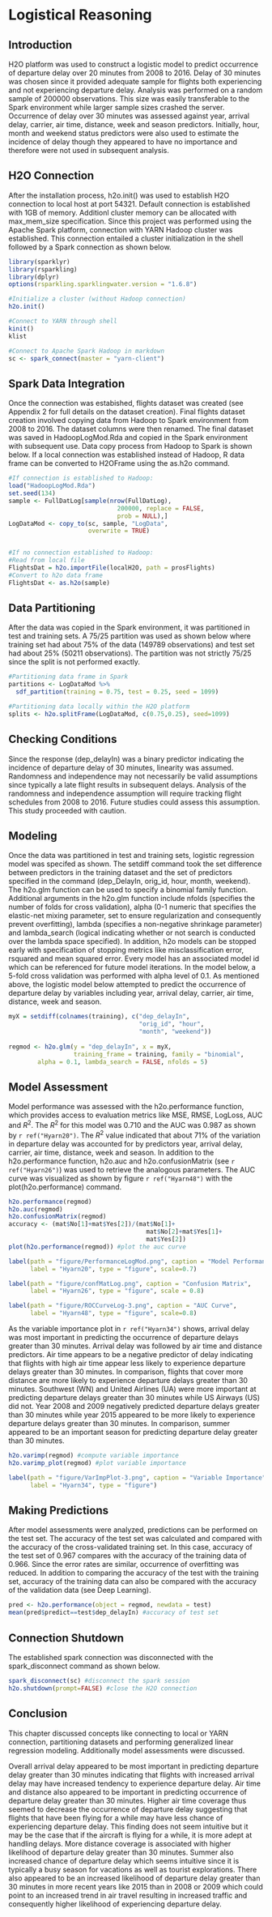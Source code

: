 
# Logistical Reasoning

## Introduction 
H2O platform was used to construct a logistic model to predict occurrence of departure delay over 20 minutes from 2008 to 2016. Delay of 30 minutes was chosen since it provided adequate sample for flights both experiencing and not experiencing departure delay. Analysis was performed on a random sample of 200000 observations. This size was easily transferable to the Spark environment while larger sample sizes crashed the server. Occurrence of delay over 30 minutes was assessed against year, arrival delay, carrier, air time, distance, week and season predictors. Initially, hour, month and weekend status predictors were also used to estimate the incidence of delay though they appeared to have no importance and therefore were not used in subsequent analysis. 

## H2O Connection 
After the installation process, h2o.init() was used to establish H2O connection to local host at port 54321. Default connection is established with 1GB of memory. Additionl cluster memory can be allocated with max_mem_size specification. Since this project was performed using the Apache Spark platform, connection with YARN Hadoop cluster was established. This connection entailed a cluster initialization in the shell followed by a Spark connection as shown below. 

```r
library(sparklyr)
library(rsparkling)
library(dplyr)
options(rsparkling.sparklingwater.version = "1.6.8")

#Initialize a cluster (without Hadoop connection)
h2o.init()

#Connect to YARN through shell
kinit()
klist  

#Connect to Apache Spark Hadoop in markdown 
sc <- spark_connect(master = "yarn-client")
```

## Spark Data Integration 
Once the connection was estabished, flights dataset was created (see Appendix 2 for full details on the dataset creation). Final flights dataset creation involved copying data from Hadoop to Spark environment from 2008 to 2016. The dataset columns were then renamed. The final dataset was saved in HadoopLogMod.Rda and copied in the Spark environment with subsequent use. Data copy process from Hadoop to Spark is shown below. If a local connection was established instead of Hadoop, R data frame can be converted to H2OFrame using the as.h2o command. 

```r
#If connection is established to Hadoop:
load("HadoopLogMod.Rda")
set.seed(134)
sample <- FullDatLog[sample(nrow(FullDatLog), 
                              200000, replace = FALSE, 
                              prob = NULL),]
LogDataMod <- copy_to(sc, sample, "LogData", 
                      overwrite = TRUE)  


#If no connection established to Hadoop: 
#Read from local file
FlightsDat = h2o.importFile(localH2O, path = prosFlights)
#Convert to h2o data frame
FlightsDat <- as.h2o(sample)
```

## Data Partitioning 
After the data was copied in the Spark environment, it was partitioned in test and training sets. A 75/25 partition was used as shown below where training set had about 75% of the data (149789 observations) and test set had about 25% (50211 observations). The partition was not strictly 75/25 since the split is not performed exactly. 

```r
#Partitioning data frame in Spark 
partitions <- LogDataMod %>%
  sdf_partition(training = 0.75, test = 0.25, seed = 1099)

#Partitioning data locally within the H2O platform
splits <- h2o.splitFrame(LogDataMod, c(0.75,0.25), seed=1099)
```

## Checking Conditions
Since the response (dep_delayIn) was a binary predictor indicating the incidence of departure delay of 30 minutes, linearity was assumed. Randomness and independence may not necessarily be valid assumptions since typically a late flight results in subsequent delays. Analysis of the randomness and independence assumption will require tracking flight schedules from 2008 to 2016. Future studies could assess this assumption. This study proceeded with caution. 

## Modeling 
Once the data was partitioned in test and training sets, logistic regression model was specifed as shown. The setdiff command took the set difference between predictors in the training dataset and the set of predictors specified in the command (dep_DelayIn, orig_id, hour, month, weekend). The h2o.glm function can be used to specify a binomial family function. Additional arguments in the h2o.glm function include nfolds (specifies the number of folds for cross validation), alpha (0-1 numeric that specifies the elastic-net mixing parameter, set to ensure regularization and consequently prevent overfitting), lambda (specifies a non-negative shrinkage parameter) and lambda_search (logical indicating whether or not search is conducted over the lambda space specified). In addition, h2o models can be stopped early with specification of stopping metrics like misclassification error, rsquared and mean squared error. Every model has an associated model id which can be referenced for future model iterations. In the model below, a 5-fold cross validation was performed with alpha level of 0.1. As mentioned above, the logistic model below attempted to predict the occurrence of departure delay by variables including year, arrival delay, carrier, air time, distance, week and season. 

```r
myX = setdiff(colnames(training), c("dep_delayIn", 
                                    "orig_id", "hour", 
                                    "month", "weekend"))
 
regmod <- h2o.glm(y = "dep_delayIn", x = myX, 
                  training_frame = training, family = "binomial",
        alpha = 0.1, lambda_search = FALSE, nfolds = 5)
```

## Model Assessment
Model performance was assessed with the h2o.performance function, which provides access to evaluation metrics like MSE, RMSE, LogLoss, AUC and $R^{2}$. The $R^{2}$ for this model was 0.710 and the AUC was 0.987 as shown by `r ref("Hyarn20")`. The $R^{2}$ value indicated that about 71% of the variation in departure delay was accounted for by predictors year, arrival delay, carrier, air time, distance, week and season. In addition to the h2o.performance function, h2o.auc and h2o.confusionMatrix (see `r ref("Hyarn26")`) was used to retrieve the analogous parameters. The AUC curve was visualized as shown by figure `r ref("Hyarn48")` with the plot(h2o.performance) command. 

```r
h2o.performance(regmod) 
h2o.auc(regmod) 
h2o.confusionMatrix(regmod) 
accuracy <- (mat$No[1]+mat$Yes[2])/(mat$No[1]+
                                      mat$No[2]+mat$Yes[1]+
                                      mat$Yes[2]) 
plot(h2o.performance(regmod)) #plot the auc curve 
```

```r
label(path = "figure/PerformanceLogMod.png", caption = "Model Performance", 
      label = "Hyarn20", type = "figure", scale=0.7)
```

```r
label(path = "figure/confMatLog.png", caption = "Confusion Matrix", 
      label = "Hyarn26", type = "figure", scale = 0.8)
```

```r
label(path = "figure/ROCCurveLog-3.png", caption = "AUC Curve", 
      label = "Hyarn48", type = "figure", scale=0.8)
```

\clearpage

As the variable importance plot in `r ref("Hyarn34")` shows, arrival delay was most important in predicting the occurrence of departure delays greater than 30 minutes. Arrival delay was followed by air time and distance predictors. Air time appears to be a negative predictor of delay indicating that flights with high air time appear less likely to experience departure delays greater than 30 minutes. In comparison, flights that cover more distance are more likely to experience departure delays greater than 30 minutes. Southwest (WN) and United Airlines (UA) were more important at predicting departure delays greater than 30 minutes while US Airways (US) did not. Year 2008 and 2009 negatively predicted departure delays greater than 30 minutes while year 2015 appeared to be more likely to experience departure delays greater than 30 minutes. In comparison, summer appeared to be an important season for predicting departure delay greater than 30 minutes. 

```r
h2o.varimp(regmod) #compute variable importance
h2o.varimp_plot(regmod) #plot variable importance
```

```r
label(path = "figure/VarImpPlot-3.png", caption = "Variable Importance", 
      label = "Hyarn34", type = "figure")
```

\clearpage

## Making Predictions 
After model assessments were analyzed, predictions can be performed on the test set. The accuracy of the test set was calculated and compared with the accuracy of the cross-validated training set. In this case, accuracy of the test set of 0.967 compares with the accuracy of the training data of 0.966. Since the error rates are similar, occurrence of overfitting was reduced. In addition to comparing the accuracy of the test with the training set, accuracy of the training data can also be compared with the accuracy of the validation data (see Deep Learning).

```r
pred <- h2o.performance(object = regmod, newdata = test) 
mean(pred$predict==test$dep_delayIn) #accuracy of test set 
```

## Connection Shutdown 
The established spark connection was disconnected with the spark_disconnect command as shown below. 

```r
spark_disconnect(sc) #disconnect the spark session 
h2o.shutdown(prompt=FALSE) #close the H2O connection 
```

## Conclusion
This chapter discussed concepts like connecting to local or YARN connection, partitioning datasets and performing generalized linear regression modeling. Additionally model assessments were discussed. 

Overall arrival delay appeared to be most important in predicting departure delay greater than 30 minutes indicating that flights with increased arrival delay may have increased tendency to experience departure delay. Air time and distance also appeared to be important in predicting occurrence of departure delay greater than 30 minutes. Higher air time coverage thus seemed to decrease the occurrence of departure delay suggesting that flights that have been flying for a while may have less chance of experiencing departure delay. This finding does not seem intuitive but it may be the case that if the aircraft is flying for a while, it is more adept at handling delays. More distance coverage is associated with higher likelihood of departure delay greater than 30 minutes. Summer also increased chance of departure delay which seems intuitive since it is typically a busy season for vacations as well as tourist explorations. There also appeared to be an increased likelihood of departure delay greater than 30 minutes in more recent years like 2015 than in 2008 or 2009 which could point to an increased trend in air travel resulting in increased traffic and consequently higher likelihood of experiencing departure delay. 
